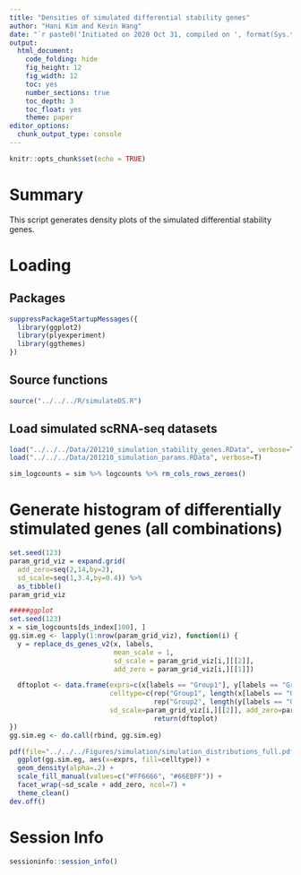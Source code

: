 ```yaml
---
title: "Densities of simulated differential stability genes"
author: "Hani Kim and Kevin Wang"
date: "`r paste0('Initiated on 2020 Oct 31, compiled on ', format(Sys.time(), '%Y %b %d'))`"
output:
  html_document:
    code_folding: hide
    fig_height: 12
    fig_width: 12
    toc: yes
    number_sections: true
    toc_depth: 3
    toc_float: yes
    theme: paper
editor_options: 
  chunk_output_type: console
---
```


```r
knitr::opts_chunk$set(echo = TRUE)
```

# Summary
This script generates density plots of the simulated differential stability genes. 

# Loading 

## Packages
```r
suppressPackageStartupMessages({
  library(ggplot2)
  library(plyexperiment)
  library(ggthemes)
})
```

## Source functions
```r
source("../../../R/simulateDS.R")
```

## Load simulated scRNA-seq datasets
```r
load("../../../Data/201210_simulation_stability_genes.RData", verbose=T)
load("../../../Data/201210_simulation_params.RData", verbose=T)

sim_logcounts = sim %>% logcounts %>% rm_cols_rows_zeroes()
```

# Generate histogram of differentially stimulated genes (all combinations)
```r
set.seed(123)
param_grid_viz = expand.grid(
  add_zero=seq(2,14,by=2),
  sd_scale=seq(1,3.4,by=0.4)) %>%
  as_tibble() 
param_grid_viz

#####ggplot
set.seed(123)
x = sim_logcounts[ds_index[100], ]
gg.sim.eg <- lapply(1:nrow(param_grid_viz), function(i) {
  y = replace_ds_genes_v2(x, labels, 
                          mean_scale = 1,
                          sd_scale = param_grid_viz[i,][[2]],
                          add_zero = param_grid_viz[i,][[1]])

  dftoplot <- data.frame(exprs=c(x[labels == "Group1"], y[labels == "Group2"]),
                         celltype=c(rep("Group1", length(x[labels == "Group1"])),
                                    rep("Group2", length(y[labels == "Group2"]))),
                         sd_scale=param_grid_viz[i,][[2]], add_zero=param_grid_viz[i,][[1]])
                                    return(dftoplot)
})
gg.sim.eg <- do.call(rbind, gg.sim.eg)

pdf(file="../../../Figures/simulation/simulation_distributions_full.pdf", width=20, height=20)
  ggplot(gg.sim.eg, aes(x=exprs, fill=celltype)) + 
  geom_density(alpha=.2) + 
  scale_fill_manual(values=c("#FF6666", "#66EBFF")) + 
  facet_wrap(~sd_scale + add_zero, ncol=7) +
  theme_clean()
dev.off()
```

# Session Info
```r
sessioninfo::session_info()
```
